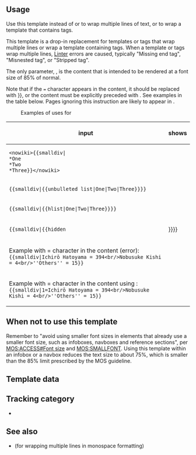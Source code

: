 {{Documentation subpage}}
{{Template shortcut|div-small}}
{{COinS safe|n}}
{{high risk}}

== Usage ==
Use this template instead of {{tl|small}} or {{tag|small}} to wrap multiple lines of text, or to wrap a template that contains {{tag|div}} tags. 

This template is a drop-in replacement for {{tl|small}} templates or {{tag|small}} tags that wrap multiple lines or wrap a template containing {{tag|div}} tags. When a {{tl|small}} template or {{tag|small}} tags wrap multiple lines, [[Special:LintErrors|Linter]] errors are caused, typically "Missing end tag", "Misnested tag", or "Stripped tag". 

The only parameter, {{para|1=}}, is the content that is intended to be rendered at a font size of 85% of normal. 

Note that if the <code>=</code> character appears in the content, it should be replaced with {{tl|{{=}}}}, or the content must be explicitly preceded with {{para|1}}. See examples in the table below. Pages ignoring this instruction are likely to appear in {{clc|Pages using small with an empty input parameter}}. 

:Examples of uses for {{tl|smalldiv}} 
{| class="wikitable"
|-
!input
!shows
|-
| <pre><nowiki>{{smalldiv|
*One
*Two
*Three}}</nowiki></pre>
| {{smalldiv|
*One
*Two
*Three}}
|-
| <code><nowiki>{{smalldiv|{{unbulleted list|One|Two|Three}}}}</nowiki></code>
| {{smalldiv|{{unbulleted list|One|Two|Three}}}}
|-
| <code><nowiki>{{smalldiv|{{hlist|One|Two|Three}}}}</nowiki></code>
| {{smalldiv|{{hlist|One|Two|Three}}}}
|-
|<code><nowiki>{{smalldiv|{{hidden||{{nowrap|Ichirō Hatoyama – 394<br/>Nobusuke Kishi – 4<br/>''Others'' – 15}}}}}}</nowiki></code>
| {{smalldiv|{{hidden||{{nowrap|Ichirō Hatoyama – 394<br/>Nobusuke Kishi – 4<br/>''Others'' – 15}}}}}}
|-
|Example with = character in the content (error):<br/> <code><nowiki>{{smalldiv|Ichirō Hatoyama = 394<br/>Nobusuke Kishi = 4<br/>''Others'' = 15}}</nowiki></code>
| {{smalldiv|Ichirō Hatoyama = 394<br/>Nobusuke Kishi = 4<br/>''Others'' = 15}}
|-
|Example with = character in the content using {{para|1}}:<br/> <code><nowiki>{{smalldiv|1=Ichirō Hatoyama = 394<br/>Nobusuke Kishi = 4<br/>''Others'' = 15}}</nowiki></code>
| {{smalldiv|1=Ichirō Hatoyama = 394<br/>Nobusuke Kishi = 4<br/>''Others'' = 15}}
|}

==When not to use this template==
Remember to "avoid using smaller font sizes in elements that already use a smaller font size, such as infoboxes, navboxes and reference sections", per [[Wikipedia:格式手冊/親和力|MOS:ACCESS#Font size]] and [[Wikipedia:格式手冊/文字格式|MOS:SMALLFONT]]. Using this template within an infobox or a navbox reduces the text size to about 75%, which is smaller than the 85% limit prescribed by the MOS guideline.

== Template data ==
{{TemplateData header}}

== Tracking category ==
* {{Category link with count|Pages using small with an empty input parameter}}

== See also ==
*{{tl|monodiv}} (for wrapping multiple lines in monospace formatting)
{{font size templates}}

<includeonly>{{Sandbox other||
<!-- CATEGORIES HERE, THANKS -->
[[Category:添加追踪分类的模板]]
}}</includeonly>
